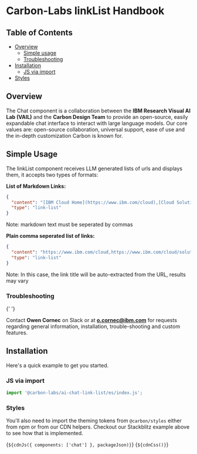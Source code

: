 
<Meta of={linkListElementStories} />

# Carbon-Labs linkList Handbook

## Table of Contents

- [Overview](#overview)
  - [Simple usage](#simple-usage)
  - [Troubleshooting](#troubleshooting)
- [Installation](#installation)
  - [JS via import](#js-via-import)
- [Styles](#styles)

## Overview

<a id="overview"></a>

The Chat component is a collaboration between the **IBM Research Visual AI Lab
(VAIL)** and the **Carbon Design Team** to provide an open-source, easily
expandable chat interface to interact with large language models. Our core
values are: open-source collaboration, universal support, ease of use and the
in-depth customization Carbon is known for.

## Simple Usage

<a id="simple-usage"></a>
The linkList component receives LLM generated lists of urls and displays them,
it accepts two types of formats:

**List of Markdown Links:**

```json
{
  "content": "[IBM Cloud Home](https://www.ibm.com/cloud),[Cloud Solutions](https://www.ibm.com/cloud/solutions),[Cloud products](https://www.ibm.com/cloud/products),[Cloud Docs](https://cloud.ibm.com/docs)",
  "type": "link-list"
}
```

Note: markdown text must be seperated by commas

**Plain comma seperated list of links:**

```json
{
  "content": "https://www.ibm.com/cloud,https://www.ibm.com/cloud/solutions,https://www.ibm.com/cloud/products,https://cloud.ibm.com/docs",
  "type": "link-list"
}
```

Note: In this case, the link title will be auto-extracted from the URL, results
may vary

### Troubleshooting

<a id="troubleshooting"></a>{' '}

Contact **Owen Cornec** on Slack or at **o.cornec@ibm.com** for requests
regarding general information, installation, trouble-shooting and custom
features.

## Installation

<a id="installation"></a>

Here's a quick example to get you started.

### JS via import

<a id="js-via-import"></a>

```javascript
import '@carbon-labs/ai-chat-link-list/es/index.js';
```

### Styles

You'll also need to import the theming tokens from `@carbon/styles` either from
npm or from our CDN helpers. Checkout our Stackblitz example above to see how
that is implemented.

<Markdown>{`${cdnJs({ components: ['chat'] }, packageJson)}`}</Markdown>
<Markdown>{`${cdnCss()}`}</Markdown>
